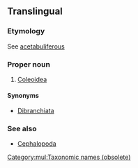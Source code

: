 ==Translingual==
{{wikipedia|Coleoidea}}
{{wikispecies|Coleoidea}}

===Etymology===
{{etyl|NL.|mul}} See [[acetabuliferous]]

===Proper noun===
{{taxoninfl}}

# {{context|archaic|lang=mul}} [[Coleoidea]]

====Synonyms====
* [[Dibranchiata]]

===See also===
* [[Cephalopoda]]

[[Category:mul:Taxonomic names (obsolete)]]